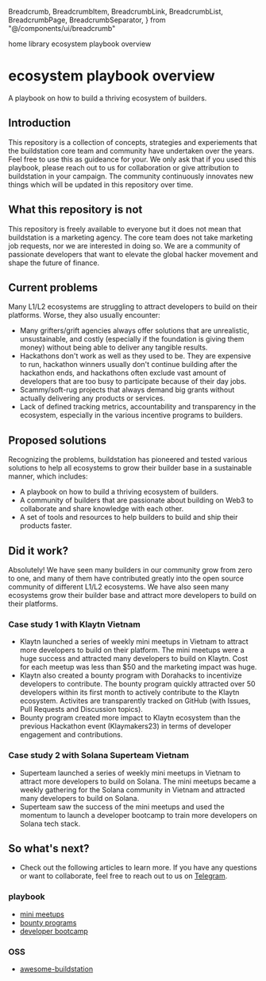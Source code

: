   Breadcrumb,
  BreadcrumbItem,
  BreadcrumbLink,
  BreadcrumbList,
  BreadcrumbPage,
  BreadcrumbSeparator,
} from "@/components/ui/breadcrumb"

<Breadcrumb>
  <BreadcrumbList>
    <BreadcrumbItem>
      <BreadcrumbLink href="/">home</BreadcrumbLink>
    </BreadcrumbItem>
    <BreadcrumbSeparator />
    <BreadcrumbItem>
      <BreadcrumbLink href="/library">library</BreadcrumbLink>
    </BreadcrumbItem>
    <BreadcrumbSeparator />
    <BreadcrumbItem>
      <BreadcrumbPage>ecosystem playbook overview</BreadcrumbPage>
    </BreadcrumbItem>
  </BreadcrumbList>
</Breadcrumb>

# ecosystem playbook overview

A playbook on how to build a thriving ecosystem of builders.

## Introduction
This repository is a collection of concepts, strategies and experiements that the buildstation core team and community have undertaken over the years. Feel free to use this as guideance for your. We only ask that if you used this playbook, please reach out to us for collaboration or give attribution to buildstation in your campaign. The community continuously innovates new things which will be updated in this repository over time.

## What this repository is not
This repository is freely available to everyone but it does not mean that buildstation is a marketing agency. The core team does not take marketing job requests, nor we are interested in doing so. We are a community of passionate developers that want to elevate the global hacker movement and shape the future of finance.

## Current problems
Many L1/L2 ecosystems are struggling to attract developers to build on their platforms. Worse, they also usually encounter: 
- Many grifters/grift agencies always offer solutions that are unrealistic, unsustainable, and costly (especially if the foundation is giving them money) without being able to deliver any tangible results.
- Hackathons don't work as well as they used to be. They are expensive to run, hackathon winners usually don't continue building after the hackathon ends, and hackathons often exclude vast amount of developers that are too busy to participate because of their day jobs.
- Scammy/soft-rug projects that always demand big grants without actually delivering any products or services.
- Lack of defined tracking metrics, accountability and transparency in the ecosystem, especially in the various incentive programs to builders.

## Proposed solutions
Recognizing the problems, buildstation has pioneered and tested various solutions to help all ecosystems to grow their builder base in a sustainable manner, which includes:
- A playbook on how to build a thriving ecosystem of builders.
- A community of builders that are passionate about building on Web3 to collaborate and share knowledge with each other.
- A set of tools and resources to help builders to build and ship their products faster.

## Did it work?
Absolutely! We have seen many builders in our community grow from zero to one, and many of them have contributed greatly into the open source community of different L1/L2 ecosystems. We have also seen many ecosystems grow their builder base and attract more developers to build on their platforms.

### Case study 1 with Klaytn Vietnam
- Klaytn launched a series of weekly mini meetups in Vietnam to attract more developers to build on their platform. The mini meetups were a huge success and attracted many developers to build on Klaytn. Cost for each meetup was less than $50 and the marketing impact was huge.
- Klaytn also created a bounty program with Dorahacks to incentivize developers to contribute. The bounty program quickly attracted over 50 developers within its first month to actively contribute to the Klaytn ecosystem. Activites are transparently tracked on GitHub (with Issues, Pull Requests and Discussion topics).
- Bounty program created more impact to Klaytn ecosystem than the previous Hackathon event (Klaymakers23) in terms of developer engagement and contributions.

### Case study 2 with Solana Superteam Vietnam
- Superteam launched a series of weekly mini meetups in Vietnam to attract more developers to build on Solana. The mini meetups became a weekly gathering for the Solana community in Vietnam and attracted many developers to build on Solana.
- Superteam saw the success of the mini meetups and used the momentum to launch a developer bootcamp to train more developers on Solana tech stack.

## So what's next?
- Check out the following articles to learn more. If you have any questions or want to collaborate, feel free to reach out to us on [Telegram](https://t.me/buildstation).

### playbook
- [mini meetups](/library/ecosystem-playbook-overview/mini-meetups)
- [bounty programs](/library/ecosystem-playbook-overview/bounty-programs)
- [developer bootcamp](/library/ecosystem-playbook-overview/developer-bootcamp)

### OSS
- [awesome-buildstation](/library/ecosystem-playbook-overview/awesome-buildstation)